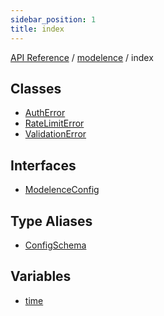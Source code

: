 ```yaml
---
sidebar_position: 1
title: index
---
```


[API Reference](/api-reference/modelence/index/../../index) / [modelence](/api-reference/modelence/index/../index) / index

## Classes

- [AuthError](/api-reference/modelence/index/classes/AuthError)
- [RateLimitError](/api-reference/modelence/index/classes/RateLimitError)
- [ValidationError](/api-reference/modelence/index/classes/ValidationError)

## Interfaces

- [ModelenceConfig](/api-reference/modelence/index/interfaces/ModelenceConfig)

## Type Aliases

- [ConfigSchema](/api-reference/modelence/index/type-aliases/ConfigSchema)

## Variables

- [time](/api-reference/modelence/index/variables/time)

